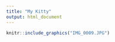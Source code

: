 ```yaml
---
title: "My Kitty"
output: html_document
---
```




```r
knitr::include_graphics("IMG_0009.JPG")


```